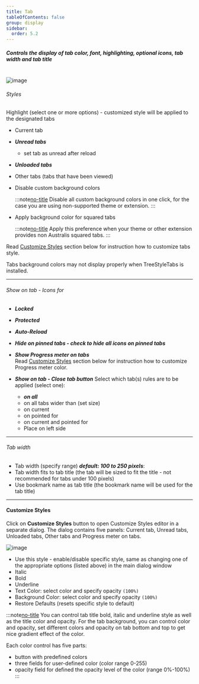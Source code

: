 ```yaml
---
title: Tab
tableOfContents: false
group: display
sidebar:
  order: 5.2
---
```



##### Controls the display of tab color, font, highlighting, optional icons, tab width and tab title

<br />

<Image class="help-img" src={displayTab} alt="image" />

###### Styles

Highlight (select one or more options) - customized style will be applied to the designated tabs

- Current tab
- **_Unread tabs_**

  - set tab as unread after reload

- **_Unloaded tabs_**
- Other tabs (tabs that have been viewed)
- Disable custom background colors

  :::note[no-title]
  Disable all custom background colors in one click, for the case you are using non-supported theme
  or extension.
  :::

- Apply background color for squared tabs

  :::note[no-title]
  Apply this preference when your theme or other extension provides non Australis squared tabs.
  :::

Read [Customize Styles](/help/display-tab#customize-styles) section below for
instruction how to customize tabs style.

Tabs background colors may not display properly when TreeStyleTabs is installed.

---

###### Show on tab - Icons for

- **_Locked_**
- **_Protected_**
- **_Auto-Reload_**
- **_Hide on pinned tabs - check to hide all icons on pinned tabs_**

- **_Show Progress meter on tabs_** <br /> Read
  [Customize Styles](/help/display-tab#customize-styles) section below for instruction
  how to customize Progress meter color.

- **_Show on tab - Close tab button_** Select which tab(s) rules are to be applied (select one):
  - **_on all_**
  - on all tabs wider than (set size)
  - on current
  - on pointed for
  - on current and pointed for
  - Place on left side<span class="leading-[3rem]"></span>

---

###### Tab width

- Tab width (specify range) **_default: 100 to 250 pixels_**:
- Tab width fits to tab title (the tab will be sized to fit the title - not recommended for tabs
  under 100 pixels)
- Use bookmark name as tab title (the bookmark name will be used for the tab title)

---

#### Customize Styles

Click on <b>Customize Styles</b> button to open Customize Styles editor in a separate dialog. The
dialog contains five panels: Current tab, Unread tabs, Unloaded tabs, Other tabs and Progress meter
on tabs.

<Image class="help-img" src={displayTabStyles} alt="image" />

- Use this style - enable/disable specific style, same as changing one of the appropriate options
  (listed above) in the main dialog window
- Italic
- Bold
- Underline
- Text Color: select color and specify opacity `(100%)`
- Background Color: select color and specify opacity `(100%)`
- Restore Defaults (resets specific style to default)

:::note[no-title]
You can control tab title bold, italic and underline style as well as the title color and opacity.
For the tab background, you can control color and opacity, set different colors and opacity on tab
bottom and top to get nice gradient effect of the color.

Each color control has five parts:

- button with predefined colors
- three fields for user-defined color (color range 0-255)
- opacity field for defined the opacity level of the color (range 0%-100%)
  :::

[no-title]: #
